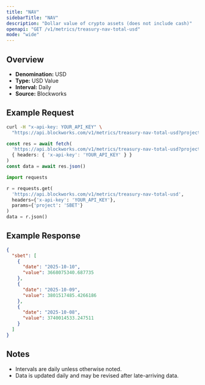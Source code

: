 ```yaml
---
title: "NAV"
sidebarTitle: "NAV"
description: "Dollar value of crypto assets (does not include cash)"
openapi: "GET /v1/metrics/treasury-nav-total-usd"
mode: "wide"
---
```


## Overview

- **Denomination:** USD
- **Type:** USD Value
- **Interval:** Daily
- **Source:** Blockworks

## Example Request

<CodeGroup>

```bash cURL
curl -H "x-api-key: YOUR_API_KEY" \
  "https://api.blockworks.com/v1/metrics/treasury-nav-total-usd?project=SBET"
```

```typescript TypeScript
const res = await fetch(
  'https://api.blockworks.com/v1/metrics/treasury-nav-total-usd?project=SBET',
  { headers: { 'x-api-key': 'YOUR_API_KEY' } }
)
const data = await res.json()
```

```python Python
import requests

r = requests.get(
  'https://api.blockworks.com/v1/metrics/treasury-nav-total-usd',
  headers={'x-api-key': 'YOUR_API_KEY'},
  params={'project': 'SBET'}
)
data = r.json()
```

</CodeGroup>

## Example Response

```json
{
  "sbet": [
    {
      "date": "2025-10-10",
      "value": 3668075340.687735
    },
    {
      "date": "2025-10-09",
      "value": 3801517485.4266186
    },
    {
      "date": "2025-10-08",
      "value": 3740014533.247511
    }
  ]
}
```

## Notes
- Intervals are daily unless otherwise noted.
- Data is updated daily and may be revised after late-arriving data.
